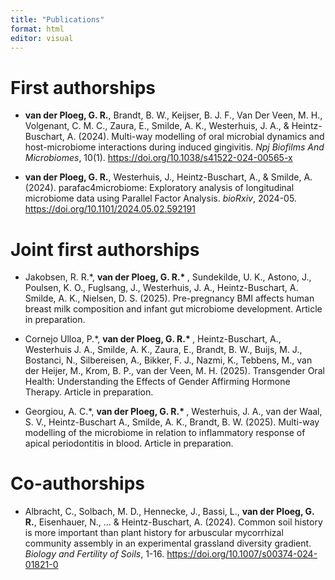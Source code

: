 ```yaml
---
title: "Publications"
format: html
editor: visual
---
```


# First authorships

- **van der Ploeg, G. R.**, Brandt, B. W., Keijser, B. J. F., Van Der Veen, M. H., Volgenant, C. M. C., Zaura, E., Smilde, A. K., Westerhuis, J. A., & Heintz-Buschart, A. (2024). Multi-way modelling of oral microbial dynamics and host-microbiome interactions during induced gingivitis. *Npj Biofilms And Microbiomes*, 10(1). <https://doi.org/10.1038/s41522-024-00565-x>

- **van der Ploeg, G. R.**, Westerhuis, J., Heintz-Buschart, A., & Smilde, A. (2024). parafac4microbiome: Exploratory analysis of longitudinal microbiome data using Parallel Factor Analysis. *bioRxiv*, 2024-05. <https://doi.org/10.1101/2024.05.02.592191>

# Joint first authorships

- Jakobsen, R. R.\*, **van der Ploeg, G. R.\* **, Sundekilde, U. K., Astono, J., Poulsen, K. O., Fuglsang, J., Westerhuis, J. A., Heintz-Buschart, A. Smilde, A. K., Nielsen, D. S. (2025). Pre-pregnancy BMI affects human breast milk composition and infant gut microbiome development. Article in preparation.

- Cornejo Ulloa, P.\*, **van der Ploeg, G. R.\* **, Heintz-Buschart, A., Westerhuis J. A., Smilde, A. K., Zaura, E., Brandt, B. W., Buijs, M. J., Bostanci, N., Silbereisen, A., Bikker, F. J., Nazmi, K., Tebbens, M., van der Heijer, M., Krom, B. P., van der Veen, M. H. (2025). Transgender Oral Health: Understanding the Effects of Gender Affirming Hormone Therapy. Article in preparation.

- Georgiou, A. C.\*, **van der Ploeg, G. R.\* **, Westerhuis, J. A., van der Waal, S. V., Heintz-Buschart A., Smilde, A. K., Brandt, B. W. (2025). Multi-way modelling of the microbiome in relation to inflammatory response of apical periodontitis in blood. Article in preparation.

# Co-authorships

- Albracht, C., Solbach, M. D., Hennecke, J., Bassi, L., **van der Ploeg, G. R.**, Eisenhauer, N., ... & Heintz-Buschart, A. (2024). Common soil history is more important than plant history for arbuscular mycorrhizal community assembly in an experimental grassland diversity gradient. *Biology and Fertility of Soils*, 1-16. <https://doi.org/10.1007/s00374-024-01821-0>

